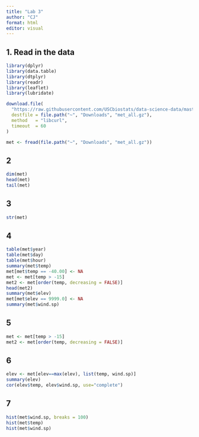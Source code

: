 ```yaml
---
title: "Lab 3"
author: "CJ"
format: html
editor: visual
---
```


## 1. **Read in the data**

```r
library(dplyr)
library(data.table)
library(dtplyr)
library(readr)
library(leaflet)
library(lubridate)

download.file(
  "https://raw.githubusercontent.com/USCbiostats/data-science-data/master/02_met/met_all.gz",
  destfile = file.path("~", "Downloads", "met_all.gz"),
  method   = "libcurl",
  timeout  = 60
)

met <- fread(file.path("~", "Downloads", "met_all.gz"))

```

## 2

```r
dim(met)
head(met)
tail(met)
```

## 3

```r
str(met)
```

## 4

```r
table(met$year)
table(met$day)
table(met$hour)
summary(met$temp)
met[met$temp == -40.00] <- NA
met <- met[temp > -15]
met2 <- met[order(temp, decreasing = FALSE)]
head(met2)
summary(met$elev)
met[met$elev == 9999.0] <- NA
summary(met$wind.sp)

```

## 5

```r
met <- met[temp > -15]
met2 <- met[order(temp, decreasing = FALSE)]
```

## 6

```r
elev <- met[elev==max(elev), list(temp, wind.sp)]
summary(elev)
cor(elev$temp, elev$wind.sp, use="complete")

```

## 7

```r
hist(met$wind.sp, breaks = 100)
hist(met$temp)
hist(met$wind.sp)


```
